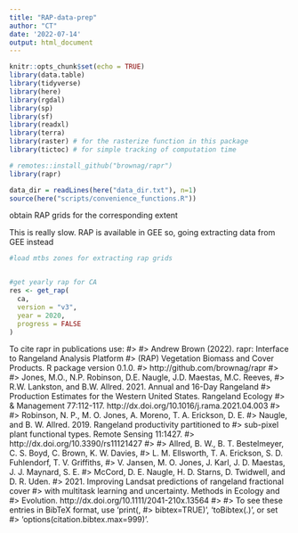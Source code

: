 ```yaml
---
title: "RAP-data-prep"
author: "CT"
date: '2022-07-14'
output: html_document
---
```


```r
knitr::opts_chunk$set(echo = TRUE)
library(data.table)
library(tidyverse)
library(here)
library(rgdal)
library(sp)
library(sf)
library(readxl)
library(terra)
library(raster) # for the rasterize function in this package
library(tictoc) # for simple tracking of computation time

# remotes::install_github("brownag/rapr")
library(rapr)

data_dir = readLines(here("data_dir.txt"), n=1)
source(here("scripts/convenience_functions.R"))
```

obtain RAP grids for the corresponding extent

This is really slow. RAP is available in GEE so, going extracting data from GEE instead
```r
#load mtbs zones for extracting rap grids


#get yearly rap for CA
res <- get_rap(
  ca, 
  version = "v3",
  year = 2020,
  progress = FALSE
)


```

To cite rapr in publications use:
#>
#>   Andrew Brown (2022). rapr: Interface to Rangeland Analysis Platform
#>   (RAP) Vegetation Biomass and Cover Products. R package version 0.1.0.
#>   http://github.com/brownag/rapr
#>
#>   Jones, M.O., N.P. Robinson, D.E. Naugle, J.D. Maestas, M.C. Reeves,
#>   R.W. Lankston, and B.W. Allred. 2021. Annual and 16-Day Rangeland
#>   Production Estimates for the Western United States. Rangeland Ecology
#>   & Management 77:112-117. http://dx.doi.org/10.1016/j.rama.2021.04.003
#>
#>   Robinson, N. P., M. O. Jones, A. Moreno, T. A. Erickson, D. E.
#>   Naugle, and B. W. Allred. 2019. Rangeland productivity partitioned to
#>   sub-pixel plant functional types. Remote Sensing 11:1427.
#>   http://dx.doi.org/10.3390/rs11121427
#>
#>   Allred, B. W., B. T. Bestelmeyer, C. S. Boyd, C. Brown, K. W. Davies,
#>   L. M. Ellsworth, T. A. Erickson, S. D. Fuhlendorf, T. V. Griffiths,
#>   V. Jansen, M. O. Jones, J. Karl, J. D. Maestas, J. J. Maynard, S. E.
#>   McCord, D. E. Naugle, H. D. Starns, D. Twidwell, and D. R. Uden.
#>   2021. Improving Landsat predictions of rangeland fractional cover
#>   with multitask learning and uncertainty. Methods in Ecology and
#>   Evolution. http://dx.doi.org/10.1111/2041-210x.13564
#>
#> To see these entries in BibTeX format, use 'print(<citation>,
#> bibtex=TRUE)', 'toBibtex(.)', or set
#> 'options(citation.bibtex.max=999)'.